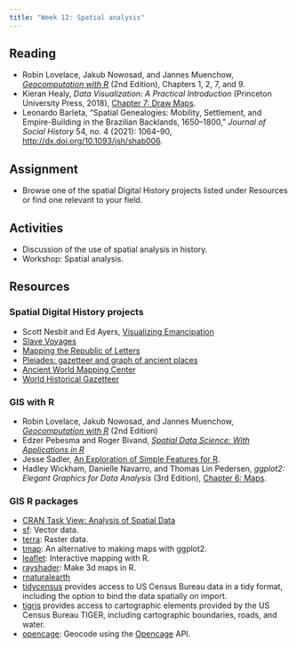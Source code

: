 ```yaml
---
title: "Week 12: Spatial analysis"
---
```



## Reading
- Robin Lovelace, Jakub Nowosad, and Jannes Muenchow, [*Geocomputation with R*](https://geocompr.robinlovelace.net) (2nd Edition), Chapters 1, 2, 7, and 9.
- Kieran Healy, *Data Visualization: A Practical Introduction* (Princeton University Press, 2018), [Chapter 7: Draw Maps](https://socviz.co/maps.html#maps).
- Leonardo Barleta, "Spatial Genealogies: Mobility, Settlement, and Empire-Building in the Brazilian Backlands, 1650–1800," *Journal of Social History* 54, no. 4 (2021): 1064–90, <http://dx.doi.org/10.1093/jsh/shab006>.

## Assignment
- Browse one of the spatial Digital History projects listed under Resources or find one relevant to your field.

## Activities
- Discussion of the use of spatial analysis in history.
- Workshop: Spatial analysis.

## Resources

### Spatial Digital History projects
- Scott Nesbit and Ed Ayers, [Visualizing Emancipation](https://dsl.richmond.edu/emancipation/)
- [Slave Voyages](https://www.slavevoyages.org/)
- [Mapping the Republic of Letters](http://republicofletters.stanford.edu)
- [Pleiades: gazetteer and graph of ancient places](https://pleiades.stoa.org)
- [Ancient World Mapping Center](http://awmc.unc.edu)
- [World Historical Gazetteer](https://whgazetteer.org/)

### GIS with R
- Robin Lovelace, Jakub Nowosad, and Jannes Muenchow, [*Geocomputation with R*](https://geocompr.robinlovelace.net) (2nd Edition)
- Edzer Pebesma and Roger Bivand, [*Spatial Data Science: With Applications in R*](https://r-spatial.org/book/)
- Jesse Sadler, [An Exploration of Simple Features for R](https://www.jessesadler.com/post/simple-feature-objects/).
- Hadley Wickham, Danielle Navarro, and Thomas Lin Pedersen, *ggplot2: Elegant Graphics for Data Analysis* (3rd Edition), [Chapter 6: Maps](https://ggplot2-book.org/maps).

### GIS R packages
- [CRAN Task View: Analysis of Spatial Data](https://cran.r-project.org/web/views/Spatial.html)
- [sf](https://r-spatial.github.io/sf/): Vector data.
- [terra](https://rspatial.org): Raster data.
- [tmap](https://r-tmap.github.io/tmap/): An alternative to making maps with ggplot2.
- [leaflet](https://rstudio.github.io/leaflet/): Interactive mapping with R.
- [rayshader](https://www.rayshader.com): Make 3d maps in R.
- [rnaturalearth](https://docs.ropensci.org/rnaturalearth/)
- [tidycensus](https://walker-data.com/tidycensus/) provides access to US Census Bureau data in a tidy format, including the option to bind the data spatially on import.
- [tigris](https://github.com/walkerke/tigris) provides access to cartographic elements provided by the US Census Bureau TIGER, including cartographic boundaries, roads, and water.
- [opencage](https://docs.ropensci.org/opencage/): Geocode using the [Opencage](https://opencagedata.com/) API.
